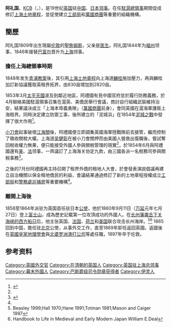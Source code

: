 {{Infobox Officeholder
|name            = 阿礼国爵士
|original_name   = Sir Rutherford Alcock
|image           = Rutherford alcock.jpg
|imagesize       = 200px
|order           = 第一任[[File:Flag_of_the_United_Kingdom.svg|22px]] 英国驻[[大日本帝国|日本]][[英国驻日大使列表|公使]]
|term_start      = 1859年
|term_end        = 1865年
|predecessor     = 
|successor       = [[巴夏礼|巴夏礼]]
|monarch       = [[維多利亞_(英國君主)|维多利亚]]
|order2           = 第十任[[File:Flag_of_the_United_Kingdom.svg|22px]] [[英国驻华大使列表|英国驻大清国公使]]
|term_start2      = 1865年12月7日
|term_end2        = 1869年11月1日
|predecessor2     = [[威妥玛|威妥玛爵士]]
|successor2       = [[傅磊斯|傅磊斯]]
|monarch2       = [[維多利亞_(英國君主)|维多利亚]]
| birth_date = 1809年5月25日
| birth_place = {{ENG}}[[米德塞克斯郡|米德塞克斯郡]][[聖詹姆斯_(倫敦)|聖詹姆斯]]
| death_date = {{death date and age|1897|11|2|1809|5|25}}
| death_place = {{ENG}}[[伦敦|伦敦]]
| nationality = {{UK}}
| spouse =
}}
'''阿礼国'''，[[巴斯勋章|KCB]]（{{lang-en|Sir '''John Rutherford Alcock'''}}，{{bd|1809年|5月25日|1897年|11月2日|catIdx=Alcock, Rutherford}}），是19世纪[[英国|英国]]驻[[大清帝国|中国]]、[[日本|日本]][[领事|领事]]。在任[[英国驻上海总领事列表|駐滬總領事]]期間促成修訂[[上海土地章程|上海土地章程]]，並促使建立[[上海公共租界工部局|工部局]]和[[萬國商團|萬國商團]]等重要的組織機構。

==簡歷==

阿礼国1809年出生現屬[[伦敦|伦敦]]的[[聖詹姆斯_(倫敦)|聖詹姆斯]]，父亲是[[医生|医生]]。阿礼国1844年为[[福州|福州]]领事，1846年接替[[巴富尔|巴富尔]]晋升为[[上海|上海]]领事。

===擔任上海總領事時期===

1848年发生[[青浦教案|青浦教案]]後，其引用[[上海土地章程|上海土地章程]]向上海道[[麟桂|麟桂]]施加壓力，再與麟桂加訂新協議獲取英租界拓界，由830亩增加到2820亩。

1853年3月[[太平天國|太平天國]]波及到鄰近地區，阿禮國有見中國官府怠於履行防務義務，於4月聯絡美國駐滬領事召集在滬英、美僑民舉行會議，商討自行組織武裝維持治安，結果議決成立「上海本埠義勇隊」（[[萬國商團|萬國商團]]前身），會同英國在滬海軍護衛上海租界。同時決定建立防禦工事，後所建立的「泥城浜」在1854年[[泥城之戰|泥城之戰]]中發揮了很大作用<ref name="往事">{{Cite web |url=https://www.163.com/dy/article/GNT74C3P0552A5RE.html|title=英国领事阿礼国的上海往事（下）|work=網易|date=2021-11-03|dead-url=no }}</ref>。

[[小刀會|小刀會]]起事破壞[[江海關|江海關]]後，阿禮國便立即調集英國海軍陸戰隊前去接管，繼而控制了徵收關稅大權。上海道[[吴健彰|吴健彰]]在被小刀會關押而由美國人營救出復職後，嘗試奪回稅收權力無果，便只能接受外國人參與關稅管理的現實<ref name="往事"/>，於1854年6月與阿禮國還有[[美国|美]]、[[法国|法]]领事，一齊議訂了上海海关协定九款，由三國各派一名稅務司參與關稅事務<ref>{{Cite web |url=http://www.shtong.gov.cn/newsite/node2/node2245/node69969/node69973/index.html |title=上海外事志·大事记 |access-date=2019-04-20 |archive-date=2017-01-26 |archive-url=https://web.archive.org/web/20170126001542/http://www.shtong.gov.cn/newsite/node2/node2245/node69969/node69973/index.html |dead-url=no }}</ref>。

之後的7月份阿禮國再主持召開了租界外僑的租地人大會，於會發表演說倡議再建立自治機關以保全租地僑民的利益，會議結果通過修訂了新的土地章程授權成立[[上海公共租界工部局|工部局]]和[[上海公共租界工部局|警務處巡捕房]]等重要機構<ref name="往事"/>。

===離開上海後===

1858至1864年派驻为英国首任驻日本[[公使|公使]]，他於1860年9月11日（[[万延|万延]]元年七月27日）登上[[富士山|富士山]]，成為歷史記載第一位攻頂成功的外國人。在[[长州藩|长州藩]][[下关战争|袭击下关海峡的西方船只]]后，他主张英国、[[法国|法国]]、[[荷兰|荷兰]]和[[美国|美国]]联合攻击长州海岸。<ref>Beasley 1999;Hall 1970;Hane 1991;Totman 1981;Mason and Caiger 1997</ref><ref>Handbook to Life in Medieval and Early Modern Japan William E.Deal</ref>
1865回到中国，擔任驻[[北京|北京]]公使，从事外交工作，直至1869年卸任返回英國。返國後在[[英國皇家地理學會|英國皇家地理學會]]與[[北婆罗洲渣打公司|北婆罗洲渣打公司]]等處任職，1897年卒于伦敦。


==参考资料==
{{reflist}}

{{英國駐華大使}}
{{Authority control}}

{{DEFAULTSORT:Alcock, Rutherford}}
[[Category:英國外交官|Category:英國外交官]]
[[Category:在清朝的英国人|Category:在清朝的英国人]]
[[Category:英国驻上海总领事|Category:英国驻上海总领事]]
[[Category:幕末外國人|Category:幕末外國人]]
[[Category:巴斯爵级司令勋章获得者|Category:巴斯爵级司令勋章获得者]]
[[Category:伊灵人|Category:伊灵人]]
